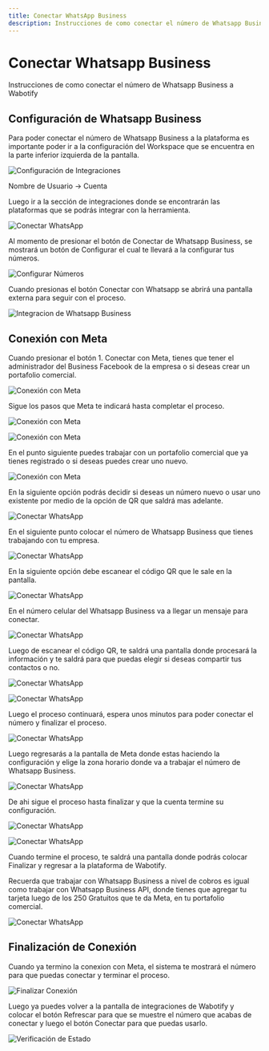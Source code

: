 ```yaml
---
title: Conectar WhatsApp Business
description: Instrucciones de como conectar el número de Whatsapp Business a Wabotify
---
```



# Conectar Whatsapp Business

Instrucciones de como conectar el número de Whatsapp Business a Wabotify

## Configuración de Whatsapp Business

Para poder conectar el número de Whatsapp Business a la plataforma es importante poder ir a la configuración del Workspace que se encuentra en la parte inferior izquierda de la pantalla.

![Configuración de Integraciones](../../../assets/primeros-pasos/account-settings.png)

Nombre de Usuario → Cuenta

Luego ir a la sección de integraciones donde se encontrarán las plataformas que se podrás integrar con la herramienta.

![Conectar WhatsApp](../../../assets/primeros-pasos/integrations.png)

Al momento de presionar el botón de Conectar de Whatsapp Business, se mostrará un botón de Configurar el cual te llevará a la configurar tus números.

![Configurar Números](../../../assets/primeros-pasos/config-phones.avif)

Cuando presionas el botón Conectar con Whatsapp se abrirá una pantalla externa para seguir con el proceso.

![Integracion de Whatsapp Business](../../../assets/primeros-pasos/whatsapp-business-integration.avif)

## Conexión con Meta

Cuando presionar el botón 1. Conectar con Meta, tienes que tener el administrador del Business Facebook de la empresa o si deseas crear un portafolio comercial.

![Conexión con Meta](../../../assets/primeros-pasos/facebook-login.png)

Sigue los pasos que Meta te indicará hasta completar el proceso.

![Conexión con Meta](../../../assets/primeros-pasos/facebook-login-1.png)

![Conexión con Meta](../../../assets/primeros-pasos/connect-with-plazbot.avif)

En el punto siguiente puedes trabajar con un portafolio comercial que ya tienes registrado o si deseas puedes crear uno nuevo.

![Conexión con Meta](../../../assets/primeros-pasos/create-new-portfolio.avif)

En la siguiente opción podrás decidir si deseas un número nuevo o usar uno existente por medio de la opción de QR que saldrá mas adelante.

![Conectar WhatsApp](../../../assets/primeros-pasos/connect-existing-account.avif)

En el siguiente punto colocar el número de Whatsapp Business que tienes trabajando con tu empresa.

![Conectar WhatsApp](../../../assets/primeros-pasos/type-phone-wb.png)

En la siguiente opción debe escanear el código QR que le sale en la pantalla.

![Conectar WhatsApp](../../../assets/primeros-pasos/wb-scan-qr.avif)

En el número celular del Whatsapp Business va a llegar un mensaje para conectar.

![Conectar WhatsApp](../../../assets/primeros-pasos/wb-message-confirmation.avif)

Luego de escanear el código QR, te saldrá una pantalla donde procesará la información y te saldrá para que puedas elegir si deseas compartir tus contactos o no.

![Conectar WhatsApp](../../../assets/primeros-pasos/wb-connect-1.avif)

![Conectar WhatsApp](../../../assets/primeros-pasos/wb-connect-2.avif)

Luego el proceso continuará, espera unos minutos para poder conectar el número y finalizar el proceso.

![Conectar WhatsApp](../../../assets/primeros-pasos/wb-connect-3.avif)

Luego regresarás a la pantalla de Meta donde estas haciendo la configuración y elige la zona horario donde va a trabajar el número de Whatsapp Business.

![Conectar WhatsApp](../../../assets/primeros-pasos/confirm-account.avif)

De ahi sigue el proceso hasta finalizar y que la cuenta termine su configuración.

![Conectar WhatsApp](../../../assets/primeros-pasos/wb-confirm-1.avif)

![Conectar WhatsApp](../../../assets/primeros-pasos/wb-confirm-2.avif)

Cuando termine el proceso, te saldrá una pantalla donde podrás colocar Finalizar y regresar a la plataforma de Wabotify.

<Aside title="Importante">
  Recuerda que trabajar con Whatsapp Business a nivel de cobros es igual como
  trabajar con Whatsapp Business API, donde tienes que agregar tu tarjeta luego
  de los 250 Gratuitos que te da Meta, en tu portafolio comercial.
</Aside>

![Conectar WhatsApp](../../../assets/primeros-pasos/wb-account-conected.avif)

## Finalización de Conexión

Cuando ya termino la conexion con Meta, el sistema te mostrará el número para que puedas conectar y terminar el proceso.

![Finalizar Conexión](../../../assets/primeros-pasos/phone-stored.avif)

Luego ya puedes volver a la pantalla de integraciones de Wabotify y colocar el botón Refrescar para que se muestre el número que acabas de conectar y luego el botón Conectar para que puedas usarlo.

![Verificación de Estado](../../../assets/primeros-pasos/phone-status.png)
